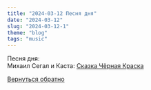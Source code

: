 ```yaml
---
title: "2024-03-12 Песня дня"
date: "2024-03-12"
slug: "2024-03-12-1"
theme: "blog"
tags: "music"
---
```


Песня дня:\
Михаил Сегал и Каста: 
[Сказка Чёрная Краска](https://music.yandex.ru/album/30183602/track/123635211)




[Вернуться обратно](https://bobkov.tech/blog/)


